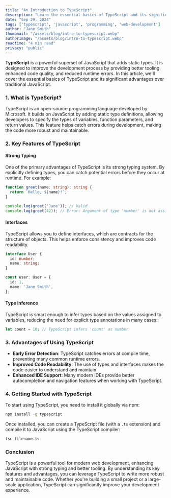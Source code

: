 ```yaml
---
title: "An Introduction to TypeScript"
description: "Learn the essential basics of TypeScript and its significant advantages over traditional JavaScript."
date: "Sep 29, 2024"
tags: ['typescript', 'javascript', 'programming', 'web-development']
author: "Jane Smith"
thumbnail: "/assets/blog/intro-to-typescript.webp"
authorImage: "/assets/blog/intro-to-typescript.webp"
readtime: "4 min read"
privacy: "public"
---
```


**TypeScript** is a powerful superset of JavaScript that adds static types. It is designed to improve the development process by providing better tooling, enhanced code quality, and reduced runtime errors. In this article, we'll cover the essential basics of TypeScript and its significant advantages over traditional JavaScript.

### **1. What is TypeScript?**

TypeScript is an open-source programming language developed by Microsoft. It builds on JavaScript by adding static type definitions, allowing developers to specify the types of variables, function parameters, and return values. This feature helps catch errors during development, making the code more robust and maintainable.

### **2. Key Features of TypeScript**

#### Strong Typing

One of the primary advantages of TypeScript is its strong typing system. By explicitly defining types, you can catch potential errors before they occur at runtime. For example:

```typescript
function greet(name: string): string {
  return `Hello, ${name}!`;
}

console.log(greet('Jane')); // Valid
console.log(greet(42)); // Error: Argument of type 'number' is not assignable to parameter of type 'string'.
```

#### Interfaces

TypeScript allows you to define interfaces, which are contracts for the structure of objects. This helps enforce consistency and improves code readability.

```typescript
interface User {
  id: number;
  name: string;
}

const user: User = {
  id: 1,
  name: 'Jane Smith',
};
```

#### Type Inference

TypeScript is smart enough to infer types based on the values assigned to variables, reducing the need for explicit type annotations in many cases:

```typescript
let count = 10; // TypeScript infers 'count' as number
```

### **3. Advantages of Using TypeScript**

- **Early Error Detection**: TypeScript catches errors at compile time, preventing many common runtime errors.
- **Improved Code Readability**: The use of types and interfaces makes the code easier to understand and maintain.
- **Enhanced IDE Support**: Many modern IDEs provide better autocompletion and navigation features when working with TypeScript.

### **4. Getting Started with TypeScript**

To start using TypeScript, you need to install it globally via npm:

```bash
npm install -g typescript
```

Once installed, you can create a TypeScript file (with a `.ts` extension) and compile it to JavaScript using the TypeScript compiler:

```bash
tsc filename.ts
```

### **Conclusion**

TypeScript is a powerful tool for modern web development, enhancing JavaScript with strong typing and better tooling. By understanding its key features and advantages, you can leverage TypeScript to write more robust and maintainable code. Whether you're building a small project or a large-scale application, TypeScript can significantly improve your development experience.
```